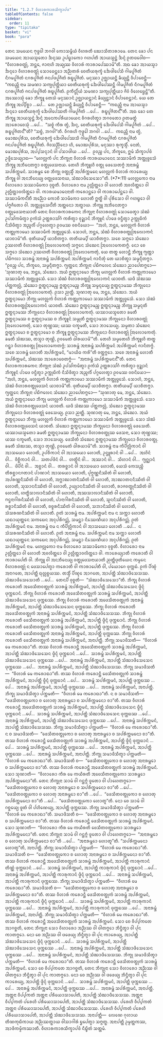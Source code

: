 ```yaml
---
title: "1.2.7 ᩅᩥᩉᩣᩁᨠᩣᩁᩈᩥᨠ᩠ᨡᩣᨸᨴ"
tableOfContents: false
sidebar:
  order: 11
type: "tipitaka"
basket: "vi"
book: "para"
---
```



<DynamicBreadcrumb />

<Division number="365" book="para">

<Paragraph number="1512" book="para">
ᨲᩮᨶ ᩈᨾᨿᩮᨶ ᨻᩩᨴ᩠ᨵᩮᩤ ᨽᨣᩅᩤ ᨠᩮᩣᩈᨾ᩠ᨻᩥᨿᩴ ᩅᩥᩉᩁᨲᩥ ᨥᩮᩣᩈᩥᨲᩣᩁᩣᨾᩮ. ᨲᩮᨶ ᨡᩮᩣ ᨸᨶ ᩈᨾᨿᩮᨶ ᩋᩣᨿᩈ᩠ᨾᨲᩮᩣ ᨨᨶ᩠ᨶᩔ ᩏᨸᨭ᩠ᨮᩣᨠᩮᩣ ᨣᩉᨸᨲᩥ ᩋᩣᨿᩈ᩠ᨾᨶ᩠ᨲᩴ ᨨᨶ᩠ᨶᩴ ᩑᨲᨴᩅᩮᩤᨧ—  “ᩅᩥᩉᩣᩁᩅᨲ᩠ᨳᩩᩴ, ᨽᨶ᩠ᨲᩮ, ᨩᩣᨶᩣᩉᩥ ᩋᨿ᩠ᨿᩔ ᩅᩥᩉᩣᩁᩴ ᨠᩣᩁᩣᨸᩮᩔᩣᨾᩦ”ᨲᩥ. ᩋᨳ ᨡᩮᩣ ᩋᩣᨿᩈ᩠ᨾᩣ ᨨᨶ᩠ᨶᩮᩣ ᩅᩥᩉᩣᩁᩅᨲ᩠ᨳᩩᩴ ᩈᩮᩣᨵᩮᨶ᩠ᨲᩮᩣ ᩋᨬ᩠ᨬᨲᩁᩴ ᨧᩮᨲᩥᨿᩁᩩᨠ᩠ᨡᩴ ᨨᩮᨴᩤᨸᩮᩈᩥ ᨣᩤᨾᨸᩪᨩᩥᨲᩴ ᨶᩥᨣᨾᨸᩪᨩᩥᨲᩴ ᨶᨣᩁᨸᩪᨩᩥᨲᩴ ᨩᨶᨸᨴᨸᩪᨩᩥᨲᩴ ᩁᨭ᩠ᨮᨸᩪᨩᩥᨲᩴ. ᨾᨶᩩᩔᩣ ᩏᨩ᩠ᨫᩣᨿᨶ᩠ᨲᩥ ᨡᩥᨿ᩠ᨿᨶ᩠ᨲᩥ ᩅᩥᨸᩣᨧᩮᨶ᩠ᨲᩥ—  “ᨠᨳᨬ᩠ᩉᩥ ᨶᩣᨾ ᩈᨾᨱᩣ ᩈᨠ᩠ᨿᨸᩩᨲ᩠ᨲᩥᨿᩣ ᨧᩮᨲᩥᨿᩁᩩᨠ᩠ᨡᩴ ᨨᩮᨴᩤᨸᩮᩔᨶ᩠ᨲᩥ ᨣᩤᨾᨸᩪᨩᩥᨲᩴ ᨶᩥᨣᨾᨸᩪᨩᩥᨲᩴ ᨶᨣᩁᨸᩪᨩᩥᨲᩴ ᨩᨶᨸᨴᨸᩪᨩᩥᨲᩴ ᩁᨭ᩠ᨮᨸᩪᨩᩥᨲᩴ. ᩑᨠᩥᨶ᩠ᨴᩕᩥᨿᩴ ᩈᨾᨱᩣ ᩈᨠ᩠ᨿᨸᩩᨲ᩠ᨲᩥᨿᩣ ᨩᩦᩅᩴ ᩅᩥᩉᩮᨮᩮᨶ᩠ᨲᩦ”ᨲᩥ.
</Paragraph>

<Paragraph number="1513" book="para">
ᩋᩔᩮᩣᩈᩩᩴ ᨡᩮᩣ ᨽᩥᨠ᩠ᨡᩪ ᨲᩮᩈᩴ ᨾᨶᩩᩔᩣᨶᩴ ᩏᨩ᩠ᨫᩣᨿᨶ᩠ᨲᩣᨶᩴ ᨡᩥᨿ᩠ᨿᨶ᩠ᨲᩣᨶᩴ ᩅᩥᨸᩣᨧᩮᨶ᩠ᨲᩣᨶᩴ. ᨿᩮ ᨲᩮ ᨽᩥᨠ᩠ᨡᩪ ᩋᨸ᩠ᨸᩥᨧ᩠ᨨᩣ …ᨸᩮ…  ᨲᩮ ᩏᨩ᩠ᨫᩣᨿᨶ᩠ᨲᩥ ᨡᩥᨿ᩠ᨿᨶ᩠ᨲᩥ ᩅᩥᨸᩣᨧᩮᨶ᩠ᨲᩥ—  “ᨠᨳᨬ᩠ᩉᩥ ᨶᩣᨾ ᩋᩣᨿᩈ᩠ᨾᩣ ᨨᨶ᩠ᨶᩮᩣ ᨧᩮᨲᩥᨿᩁᩩᨠ᩠ᨡᩴ ᨨᩮᨴᩤᨸᩮᩔᨲᩥ ᨣᩤᨾᨸᩪᨩᩥᨲᩴ …ᨸᩮ…  ᩁᨭ᩠ᨮᨸᩪᨩᩥᨲᨶ᩺”ᨲᩥ.
</Paragraph>

<Paragraph number="1514" book="para">
ᩋᨳ ᨡᩮᩣ ᨲᩮ ᨽᩥᨠ᩠ᨡᩪ ᩋᩣᨿᩈ᩠ᨾᨶ᩠ᨲᩴ ᨨᨶ᩠ᨶᩴ ᩋᨶᩮᨠᨸᩁᩥᨿᩣᨿᩮᨶ ᩅᩥᨣᩁᩉᩥᨲ᩠ᩅᩣ ᨽᨣᩅᨲᩮᩣ ᩑᨲᨾᨲ᩠ᨳᩴ ᩋᩣᩁᩮᩣᨧᩮᩈᩩᩴ …ᨸᩮ…  “ᩈᨧ᩠ᨧᩴ ᨠᩥᩁ ᨲ᩠ᩅᩴ, ᨨᨶ᩠ᨶ, ᨧᩮᨲᩥᨿᩁᩩᨠ᩠ᨡᩴ ᨨᩮᨴᩤᨸᩮᩈᩥ ᨣᩤᨾᨸᩪᨩᩥᨲᩴ …ᨸᩮ…  ᩁᨭ᩠ᨮᨸᩪᨩᩥᨲᨶ᩺”ᨲᩥ? “ᩈᨧ᩠ᨧᩴ, ᨽᨣᩅᩤ”ᨲᩥ. ᩅᩥᨣᩁᩉᩥ ᨻᩩᨴ᩠ᨵᩮᩤ ᨽᨣᩅᩤ …ᨸᩮ…  ᨠᨳᨬ᩠ᩉᩥ ᨶᩣᨾ ᨲ᩠ᩅᩴ, ᨾᩮᩣᨥᨸᩩᩁᩥᩈ, ᨧᩮᨲᩥᨿᩁᩩᨠ᩠ᨡᩴ ᨨᩮᨴᩤᨸᩮᩔᩈᩥ ᨣᩤᨾᨸᩪᨩᩥᨲᩴ ᨶᩥᨣᨾᨸᩪᨩᩥᨲᩴ ᨶᨣᩁᨸᩪᨩᩥᨲᩴ ᨩᨶᨸᨴᨸᩪᨩᩥᨲᩴ ᩁᨭ᩠ᨮᨸᩪᨩᩥᨲᩴ. ᨩᩦᩅᩈᨬ᩠ᨬᩥᨶᩮᩣ ᩉᩥ, ᨾᩮᩣᨥᨸᩩᩁᩥᩈ, ᨾᨶᩩᩔᩣ ᩁᩩᨠ᩠ᨡᩈ᩠ᨾᩥᩴ. ᨶᩮᨲᩴ, ᨾᩮᩣᨥᨸᩩᩁᩥᩈ, ᩋᨸ᩠ᨸᩈᨶ᩠ᨶᩣᨶᩴ ᩅᩤ ᨸᩈᩣᨴᩤᨿ …ᨸᩮ…  ᩑᩅᨬ᩠ᨧ ᨸᨶ, ᨽᩥᨠ᩠ᨡᩅᩮ, ᩍᨾᩴ ᩈᩥᨠ᩠ᨡᩣᨸᨴᩴ ᩏᨴ᩠ᨴᩥᩈᩮᨿ᩠ᨿᩣᨳ—
</Paragraph>

</Division>
<Division number="366" book="para">

<Paragraph number="1515" book="para">
<Emphasis>“ᨾᩉᩃᩖᨠᩴ ᨸᨶ ᨽᩥᨠ᩠ᨡᩩᨶᩣ ᩅᩥᩉᩣᩁᩴ ᨠᩣᩁᨿᨾᩣᨶᩮᨶ ᩈᩔᩣᨾᩥᨠᩴ ᩋᨲ᩠ᨲᩩᨴ᩠ᨴᩮᩈᩴ ᨽᩥᨠ᩠ᨡᩪ ᩋᨽᩥᨶᩮᨲᨻ᩠ᨻᩣ ᩅᨲ᩠ᨳᩩᨴᩮᩈᨶᩣᨿ. ᨲᩮᩉᩥ ᨽᩥᨠ᩠ᨡᩪᩉᩥ ᩅᨲ᩠ᨳᩩ ᨴᩮᩈᩮᨲᨻ᩠ᨻᩴ ᩋᨶᩣᩁᨾ᩠ᨽᩴ ᩈᨸᩁᩥᨠ᩠ᨠᨾᨶᩴ. ᩈᩣᩁᨾ᩠ᨽᩮ ᨧᩮ ᨽᩥᨠ᩠ᨡᩩ ᩅᨲ᩠ᨳᩩᩈ᩠ᨾᩥᩴ ᩋᨸᩁᩥᨠ᩠ᨠᨾᨶᩮ ᨾᩉᩃᩖᨠᩴ ᩅᩥᩉᩣᩁᩴ ᨠᩣᩁᩮᨿ᩠ᨿ ᨽᩥᨠ᩠ᨡᩪ ᩅᩤ ᩋᨶᨽᩥᨶᩮᨿ᩠ᨿ ᩅᨲ᩠ᨳᩩᨴᩮᩈᨶᩣᨿ, ᩈᩴᨥᩣᨴᩥᩈᩮᩈᩮᩣ”</Emphasis>ᨲᩥ. (*7*:<Emphasis>11</Emphasis>)
</Paragraph>

</Division>
<Division number="367" book="para">

<Paragraph number="1516" book="para">
<Emphasis>ᨾᩉᩃᩖᨠᩮᩣ</Emphasis> ᨶᩣᨾ ᩅᩥᩉᩣᩁᩮᩣ ᩈᩔᩣᨾᩥᨠᩮᩣ ᩅᩩᨧ᩠ᨧᨲᩥ.
</Paragraph>

<Paragraph number="1517" book="para">
<Emphasis>ᩅᩥᩉᩣᩁᩮᩣ</Emphasis> ᨶᩣᨾ ᩏᩃᩖᩥᨲ᩠ᨲᩮᩣ ᩅᩤ ᩉᩮᩣᨲᩥ ᩋᩅᩃᩥᨲ᩠ᨲᩮᩣ ᩅᩤ ᩏᩃᩖᩥᨲ᩠ᨲᩣᩅᩃᩥᨲ᩠ᨲᩮᩣ ᩅᩤ.
</Paragraph>

<Paragraph number="1518" book="para">
<Emphasis>ᨠᩣᩁᨿᨾᩣᨶᩮᨶᩣ</Emphasis>ᨲᩥ ᨠᩁᩮᩣᨶ᩠ᨲᩮᩣ ᩅᩤ ᨠᩣᩁᩣᨸᩮᨶ᩠ᨲᩮᩣ ᩅᩤ.
</Paragraph>

<Paragraph number="1519" book="para">
<Emphasis>ᩈᩔᩣᨾᩥᨠᨶ᩺</Emphasis>ᨲᩥ ᩋᨬ᩠ᨬᩮᩣ ᨠᩮᩣᨧᩥ ᩈᩣᨾᩥᨠᩮᩣ ᩉᩮᩣᨲᩥ ᩍᨲ᩠ᨳᩦ ᩅᩤ ᨸᩩᩁᩥᩈᩮᩣ ᩅᩤ ᨣᩉᨭ᩠ᨮᩮᩣ ᩅᩤ ᨸᨻ᩠ᨻᨩᩥᨲᩮᩣ ᩅᩤ.
</Paragraph>

<Paragraph number="1520" book="para">
<Emphasis>ᩋᨲ᩠ᨲᩩᨴ᩠ᨴᩮᩈᨶ᩺</Emphasis>ᨲᩥ ᩋᨲ᩠ᨲᨶᩮᩣ ᩋᨲ᩠ᨳᩣᨿ.
</Paragraph>

<Paragraph number="1521" book="para">
<Emphasis>ᨽᩥᨠ᩠ᨡᩪ ᩋᨽᩥᨶᩮᨲᨻ᩠ᨻᩣ ᩅᨲ᩠ᨳᩩᨴᩮᩈᨶᩣᨿᩣ</Emphasis>ᨲᩥ ᨲᩮᨶ ᩅᩥᩉᩣᩁᨠᩣᩁᨠᩮᨶ ᨽᩥᨠ᩠ᨡᩩᨶᩣ ᩅᩥᩉᩣᩁᩅᨲ᩠ᨳᩩᩴ ᩈᩮᩣᨵᩮᨲ᩠ᩅᩣ ᩈᩴᨥᩴ ᩏᨸᩈᩘᨠᨾᩥᨲ᩠ᩅᩣ ᩑᨠᩴᩈᩴ ᩏᨲ᩠ᨲᩁᩣᩈᩘᨣᩴ ᨠᩁᩥᨲ᩠ᩅᩣ ᩅᩩᨯ᩠ᨰᩣᨶᩴ ᨽᩥᨠ᩠ᨡᩪᨶᩴ ᨸᩣᨴᩮ ᩅᨶ᩠ᨴᩥᨲ᩠ᩅᩣ ᩏᨠ᩠ᨠᩩᨭᩥᨠᩴ ᨶᩥᩈᩦᨴᩥᨲ᩠ᩅᩣ ᩋᨬ᩠ᨩᩃᩥᩴ ᨸᨣ᩠ᨣᩉᩮᨲ᩠ᩅᩣ ᩑᩅᨾᩔ ᩅᨧᨶᩦᨿᩮᩣ—  “ᩋᩉᩴ, ᨽᨶ᩠ᨲᩮ, ᨾᩉᩃᩖᨠᩴ ᩅᩥᩉᩣᩁᩴ ᨠᨲ᩠ᨲᩩᨠᩣᨾᩮᩣ ᩈᩔᩣᨾᩥᨠᩴ ᩋᨲ᩠ᨲᩩᨴ᩠ᨴᩮᩈᩴ. ᩈᩮᩣᩉᩴ, ᨽᨶ᩠ᨲᩮ, ᩈᩴᨥᩴ ᩅᩥᩉᩣᩁᩅᨲ᩠ᨳᩩᩒᩃᩮᩣᨠᨶᩴ ᨿᩣᨧᩣᨾᩦ”ᨲᩥ. ᨴᩩᨲᩥᨿᨾ᩠ᨸᩥ ᨿᩣᨧᩥᨲᨻ᩠ᨻᩣ. ᨲᨲᩥᨿᨾ᩠ᨸᩥ ᨿᩣᨧᩥᨲᨻ᩠ᨻᩣ. ᩈᨧᩮ ᩈᨻ᩠ᨻᩮᩣ ᩈᩴᨥᩮᩣ ᩏᩔᩉᨲᩥ ᩅᩥᩉᩣᩁᩅᨲ᩠ᨳᩩᩴ ᩒᩃᩮᩣᨠᩮᨲᩩᩴ ᩈᨻ᩠ᨻᩮᨶ ᩈᩴᨥᩮᨶ ᩒᩃᩮᩣᨠᩮᨲᨻ᩠ᨻᩴ. ᨶᩮᩣ ᨧᩮ ᩈᨻ᩠ᨻᩮᩣ ᩈᩴᨥᩮᩣ ᩏᩔᩉᨲᩥ ᩅᩥᩉᩣᩁᩅᨲ᩠ᨳᩩᩴ ᩒᩃᩮᩣᨠᩮᨲᩩᩴ, ᨿᩮ ᨲᨲ᩠ᨳ ᩉᩮᩣᨶ᩠ᨲᩥ ᨽᩥᨠ᩠ᨡᩪ ᨻ᩠ᨿᨲ᩠ᨲᩣ ᨸᨭᩥᨻᩃᩣ ᩈᩣᩁᨾ᩠ᨽᩴ ᩋᨶᩣᩁᨾ᩠ᨽᩴ ᩈᨸᩁᩥᨠ᩠ᨠᨾᨶᩴ ᩋᨸᩁᩥᨠ᩠ᨠᨾᨶᩴ ᨩᩣᨶᩥᨲᩩᩴ ᨲᩮ ᨿᩣᨧᩥᨲ᩠ᩅᩣ ᩈᨾ᩠ᨾᨶ᩠ᨶᩥᨲᨻ᩠ᨻᩣ. “ᩑᩅᨬ᩠ᨧ ᨸᨶ, ᨽᩥᨠ᩠ᨡᩅᩮ, ᩈᨾ᩠ᨾᨶ᩠ᨶᩥᨲᨻ᩠ᨻᩣ. ᨻ᩠ᨿᨲ᩠ᨲᩮᨶ ᨽᩥᨠ᩠ᨡᩩᨶᩣ ᨸᨭᩥᨻᩃᩮᨶ ᩈᩴᨥᩮᩣ ᨬᩣᨸᩮᨲᨻ᩠ᨻᩮᩣ—
</Paragraph>

</Division>
<Division number="368" book="para">

<Paragraph number="1522" book="para">
‘ᩈᩩᨱᩣᨲᩩ ᨾᩮ, ᨽᨶ᩠ᨲᩮ, ᩈᩴᨥᩮᩣ. ᩋᨿᩴ ᩍᨲ᩠ᨳᨶ᩠ᨶᩣᨾᩮᩣ ᨽᩥᨠ᩠ᨡᩩ ᨾᩉᩃᩖᨠᩴ ᩅᩥᩉᩣᩁᩴ ᨠᨲ᩠ᨲᩩᨠᩣᨾᩮᩣ ᩈᩔᩣᨾᩥᨠᩴ ᩋᨲ᩠ᨲᩩᨴ᩠ᨴᩮᩈᩴ. ᩈᩮᩣ ᩈᩴᨥᩴ ᩅᩥᩉᩣᩁᩅᨲ᩠ᨳᩩᩒᩃᩮᩣᨠᨶᩴ ᨿᩣᨧᨲᩥ. ᨿᨴᩥ ᩈᩴᨥᩔ ᨸᨲ᩠ᨲᨠᩃᩖᩴ, ᩈᩴᨥᩮᩣ ᩍᨲ᩠ᨳᨶ᩠ᨶᩣᨾᨬ᩠ᨧ ᩍᨲ᩠ᨳᨶ᩠ᨶᩣᨾᨬ᩠ᨧ ᨽᩥᨠ᩠ᨡᩪ ᩈᨾ᩠ᨾᨶ᩠ᨶᩮᨿ᩠ᨿ ᩍᨲ᩠ᨳᨶ᩠ᨶᩣᨾᩔ ᨽᩥᨠ᩠ᨡᩩᨶᩮᩣ ᩅᩥᩉᩣᩁᩅᨲ᩠ᨳᩩᩴ ᩒᩃᩮᩣᨠᩮᨲᩩᩴ. ᩑᩈᩣ ᨬᨲ᩠ᨲᩥ.
</Paragraph>

<Paragraph number="1523" book="para">
ᩈᩩᨱᩣᨲᩩ ᨾᩮ, ᨽᨶ᩠ᨲᩮ, ᩈᩴᨥᩮᩣ. ᩋᨿᩴ ᩍᨲ᩠ᨳᨶ᩠ᨶᩣᨾᩮᩣ ᨽᩥᨠ᩠ᨡᩩ ᨾᩉᩃᩖᨠᩴ ᩅᩥᩉᩣᩁᩴ ᨠᨲ᩠ᨲᩩᨠᩣᨾᩮᩣ ᩈᩔᩣᨾᩥᨠᩴ ᩋᨲ᩠ᨲᩩᨴ᩠ᨴᩮᩈᩴ. ᩈᩮᩣ ᩈᩴᨥᩴ ᩅᩥᩉᩣᩁᩅᨲ᩠ᨳᩩᩒᩃᩮᩣᨠᨶᩴ ᨿᩣᨧᨲᩥ. ᩈᩴᨥᩮᩣ ᩍᨲ᩠ᨳᨶ᩠ᨶᩣᨾᨬ᩠ᨧ ᩍᨲ᩠ᨳᨶ᩠ᨶᩣᨾᨬ᩠ᨧ ᨽᩥᨠ᩠ᨡᩪ ᩈᨾ᩠ᨾᨶ᩠ᨶᨲᩥ ᩍᨲ᩠ᨳᨶ᩠ᨶᩣᨾᩔ ᨽᩥᨠ᩠ᨡᩩᨶᩮᩣ ᩅᩥᩉᩣᩁᩅᨲ᩠ᨳᩩᩴ ᩒᩃᩮᩣᨠᩮᨲᩩᩴ. ᨿᩔᩣᨿᩈ᩠ᨾᨲᩮᩣ ᨡᨾᨲᩥ ᩍᨲ᩠ᨳᨶ᩠ᨶᩣᨾᩔ ᨧ ᩍᨲ᩠ᨳᨶ᩠ᨶᩣᨾᩔ ᨧ ᨽᩥᨠ᩠ᨡᩪᨶᩴ ᩈᨾ᩠ᨾᩩᨲᩥ ᩍᨲ᩠ᨳᨶ᩠ᨶᩣᨾᩔ ᨽᩥᨠ᩠ᨡᩩᨶᩮᩣ ᩅᩥᩉᩣᩁᩅᨲ᩠ᨳᩩᩴ ᩒᩃᩮᩣᨠᩮᨲᩩᩴ, ᩈᩮᩣ ᨲᩩᨱ᩠ᩉᩔ; ᨿᩔ ᨶᨠ᩠ᨡᨾᨲᩥ, ᩈᩮᩣ ᨽᩣᩈᩮᨿ᩠ᨿ.
</Paragraph>

<Paragraph number="1524" book="para">
ᩈᨾ᩠ᨾᨲᩣ ᩈᩴᨥᩮᨶ ᩍᨲ᩠ᨳᨶ᩠ᨶᩣᨾᩮᩣ ᨧ ᩍᨲ᩠ᨳᨶ᩠ᨶᩣᨾᩮᩣ ᨧ ᨽᩥᨠ᩠ᨡᩪ ᩍᨲ᩠ᨳᨶ᩠ᨶᩣᨾᩔ ᨽᩥᨠ᩠ᨡᩩᨶᩮᩣ ᩅᩥᩉᩣᩁᩅᨲ᩠ᨳᩩᩴ ᩒᩃᩮᩣᨠᩮᨲᩩᩴ. ᨡᨾᨲᩥ ᩈᩴᨥᩔ, ᨲᩈ᩠ᨾᩣ ᨲᩩᨱ᩠ᩉᩦ, ᩑᩅᨾᩮᨲᩴ ᨵᩤᩁᨿᩣᨾᩦ’”ᨲᩥ.
</Paragraph>

</Division>
<Division number="369" book="para">

<Paragraph number="1525" book="para">
ᨲᩮᩉᩥ ᩈᨾ᩠ᨾᨲᩮᩉᩥ ᨽᩥᨠ᩠ᨡᩪᩉᩥ ᨲᨲ᩠ᨳ ᨣᨶ᩠ᨲ᩠ᩅᩣ ᩅᩥᩉᩣᩁᩅᨲ᩠ᨳᩩ ᩒᩃᩮᩣᨠᩮᨲᨻ᩠ᨻᩴ; ᩈᩣᩁᨾ᩠ᨽᩴ ᩋᨶᩣᩁᨾ᩠ᨽᩴ ᩈᨸᩁᩥᨠ᩠ᨠᨾᨶᩴ ᩋᨸᩁᩥᨠ᩠ᨠᨾᨶᩴ ᨩᩣᨶᩥᨲᨻ᩠ᨻᩴ. ᩈᨧᩮ ᩈᩣᩁᨾ᩠ᨽᩴ ᩉᩮᩣᨲᩥ ᩋᨸᩁᩥᨠ᩠ᨠᨾᨶᩴ, “ᨾᩣᨿᩥᨵ ᨠᩁᩦ”ᨲᩥ ᩅᨲ᩠ᨲᨻ᩠ᨻᩮᩣ. ᩈᨧᩮ ᩋᨶᩣᩁᨾ᩠ᨽᩴ ᩉᩮᩣᨲᩥ ᩈᨸᩁᩥᨠ᩠ᨠᨾᨶᩴ, ᩈᩴᨥᩔ ᩋᩣᩁᩮᩣᨧᩮᨲᨻ᩠ᨻᩴ—  “ᩋᨶᩣᩁᨾ᩠ᨽᩴ ᩈᨸᩁᩥᨠ᩠ᨠᨾᨶᨶ᩺”ᨲᩥ. ᨲᩮᨶ ᩅᩥᩉᩣᩁᨠᩣᩁᨠᩮᨶ ᨽᩥᨠ᩠ᨡᩩᨶᩣ ᩈᩴᨥᩴ ᩏᨸᩈᩘᨠᨾᩥᨲ᩠ᩅᩣ ᩑᨠᩴᩈᩴ ᩏᨲ᩠ᨲᩁᩣᩈᩘᨣᩴ ᨠᩁᩥᨲ᩠ᩅᩣ ᩅᩩᨯ᩠ᨰᩣᨶᩴ ᨽᩥᨠ᩠ᨡᩪᨶᩴ ᨸᩣᨴᩮ ᩅᨶ᩠ᨴᩥᨲ᩠ᩅᩣ ᩏᨠ᩠ᨠᩩᨭᩥᨠᩴ ᨶᩥᩈᩦᨴᩥᨲ᩠ᩅᩣ ᩋᨬ᩠ᨩᩃᩥᩴ ᨸᨣ᩠ᨣᩉᩮᨲ᩠ᩅᩣ ᩑᩅᨾᩔ ᩅᨧᨶᩦᨿᩮᩣ—  “ᩋᩉᩴ, ᨽᨶ᩠ᨲᩮ, ᨾᩉᩃᩖᨠᩴ ᩅᩥᩉᩣᩁᩴ ᨠᨲ᩠ᨲᩩᨠᩣᨾᩮᩣ ᩈᩔᩣᨾᩥᨠᩴ ᩋᨲ᩠ᨲᩩᨴ᩠ᨴᩮᩈᩴ. ᩈᩮᩣᩉᩴ, ᨽᨶ᩠ᨲᩮ, ᩈᩴᨥᩴ ᩅᩥᩉᩣᩁᩅᨲ᩠ᨳᩩᨴᩮᩈᨶᩴ ᨿᩣᨧᩣᨾᩦ”ᨲᩥ. ᨴᩩᨲᩥᨿᨾ᩠ᨸᩥ ᨿᩣᨧᩥᨲᨻ᩠ᨻᩣ. ᨲᨲᩥᨿᨾ᩠ᨸᩥ ᨿᩣᨧᩥᨲᨻ᩠ᨻᩣ. ᨻ᩠ᨿᨲ᩠ᨲᩮᨶ ᨽᩥᨠ᩠ᨡᩩᨶᩣ ᨸᨭᩥᨻᩃᩮᨶ ᩈᩴᨥᩮᩣ ᨬᩣᨸᩮᨲᨻ᩠ᨻᩮᩣ—
</Paragraph>

</Division>
<Division number="370" book="para">

<Paragraph number="1526" book="para">
“ᩈᩩᨱᩣᨲᩩ ᨾᩮ, ᨽᨶ᩠ᨲᩮ, ᩈᩴᨥᩮᩣ. ᩋᨿᩴ ᩍᨲ᩠ᨳᨶ᩠ᨶᩣᨾᩮᩣ ᨽᩥᨠ᩠ᨡᩩ ᨾᩉᩃᩖᨠᩴ ᩅᩥᩉᩣᩁᩴ ᨠᨲ᩠ᨲᩩᨠᩣᨾᩮᩣ ᩈᩔᩣᨾᩥᨠᩴ ᩋᨲ᩠ᨲᩩᨴ᩠ᨴᩮᩈᩴ. ᩈᩮᩣ ᩈᩴᨥᩴ ᩅᩥᩉᩣᩁᩅᨲ᩠ᨳᩩᨴᩮᩈᨶᩴ ᨿᩣᨧᨲᩥ. ᨿᨴᩥ ᩈᩴᨥᩔ ᨸᨲ᩠ᨲᨠᩃᩖᩴ, ᩈᩴᨥᩮᩣ ᩍᨲ᩠ᨳᨶ᩠ᨶᩣᨾᩔ ᨽᩥᨠ᩠ᨡᩩᨶᩮᩣ ᩅᩥᩉᩣᩁᩅᨲ᩠ᨳᩩᩴ ᨴᩮᩈᩮᨿ᩠ᨿ. ᩑᩈᩣ ᨬᨲ᩠ᨲᩥ.
</Paragraph>

<Paragraph number="1527" book="para">
ᩈᩩᨱᩣᨲᩩ ᨾᩮ, ᨽᨶ᩠ᨲᩮ, ᩈᩴᨥᩮᩣ. ᩋᨿᩴ ᩍᨲ᩠ᨳᨶ᩠ᨶᩣᨾᩮᩣ ᨽᩥᨠ᩠ᨡᩩ ᨾᩉᩃᩖᨠᩴ ᩅᩥᩉᩣᩁᩴ ᨠᨲ᩠ᨲᩩᨠᩣᨾᩮᩣ ᩈᩔᩣᨾᩥᨠᩴ ᩋᨲ᩠ᨲᩩᨴ᩠ᨴᩮᩈᩴ. ᩈᩮᩣ ᩈᩴᨥᩴ ᩅᩥᩉᩣᩁᩅᨲ᩠ᨳᩩᨴᩮᩈᨶᩴ ᨿᩣᨧᨲᩥ. ᩈᩴᨥᩮᩣ ᩍᨲ᩠ᨳᨶ᩠ᨶᩣᨾᩔ ᨽᩥᨠ᩠ᨡᩩᨶᩮᩣ ᩅᩥᩉᩣᩁᩅᨲ᩠ᨳᩩᩴ ᨴᩮᩈᩮᨲᩥ. ᨿᩔᩣᨿᩈ᩠ᨾᨲᩮᩣ ᨡᨾᨲᩥ ᩍᨲ᩠ᨳᨶ᩠ᨶᩣᨾᩔ ᨽᩥᨠ᩠ᨡᩩᨶᩮᩣ ᩅᩥᩉᩣᩁᩅᨲ᩠ᨳᩩᩔ ᨴᩮᩈᨶᩣ, ᩈᩮᩣ ᨲᩩᨱ᩠ᩉᩔ; ᨿᩔ ᨶᨠ᩠ᨡᨾᨲᩥ, ᩈᩮᩣ ᨽᩣᩈᩮᨿ᩠ᨿ.
</Paragraph>

<Paragraph number="1528" book="para">
ᨴᩮᩈᩥᨲᩴ ᩈᩴᨥᩮᨶ ᩍᨲ᩠ᨳᨶ᩠ᨶᩣᨾᩔ ᨽᩥᨠ᩠ᨡᩩᨶᩮᩣ ᩅᩥᩉᩣᩁᩅᨲ᩠ᨳᩩ. ᨡᨾᨲᩥ ᩈᩴᨥᩔ, ᨲᩈ᩠ᨾᩣ ᨲᩩᨱ᩠ᩉᩦ, ᩑᩅᨾᩮᨲᩴ ᨵᩤᩁᨿᩣᨾᩦ”ᨲᩥ.
</Paragraph>

</Division>
<Division number="371" book="para">

<Paragraph number="1529" book="para">
<Emphasis>ᩈᩣᩁᨾ᩠ᨽᩴ</Emphasis> ᨶᩣᨾ ᨠᩥᨸᩥᩃᩖᩥᨠᩣᨶᩴ ᩅᩤ ᩋᩣᩈᨿᩮᩣ ᩉᩮᩣᨲᩥ, ᩏᨸᨧᩥᨠᩣᨶᩴ ᩅᩤ ᩋᩣᩈᨿᩮᩣ ᩉᩮᩣᨲᩥ, ᩏᨶ᩠ᨴᩪᩁᩣᨶᩴ ᩅᩤ …ᨸᩮ…  ᩋᩉᩦᨶᩴ ᩅᩤ…  ᩅᩥᨧ᩠ᨨᩥᨠᩣᨶᩴ ᩅᩤ…  ᩈᨲᨸᨴᩦᨶᩴ ᩅᩤ…  ᩉᨲ᩠ᨳᩦᨶᩴ ᩅᩤ…  ᩋᩔᩣᨶᩴ ᩅᩤ…  ᩈᩦᩉᩣᨶᩴ ᩅᩤ…  ᨻ᩠ᨿᨣ᩠ᨥᩣᨶᩴ ᩅᩤ…  ᨴᩦᨸᩦᨶᩴ ᩅᩤ…  ᩋᨧ᩠ᨨᩣᨶᩴ ᩅᩤ…  ᨲᩁᨧ᩠ᨨᩣᨶᩴ ᩅᩤ ᩋᩣᩈᨿᩮᩣ ᩉᩮᩣᨲᩥ, ᨿᩮᩈᩴ ᨠᩮᩈᨬ᩠ᨧᩥ ᨲᩥᩁᨧ᩠ᨨᩣᨶᨣᨲᩣᨶᩴ ᨸᩣᨱᩣᨶᩴ ᩋᩣᩈᨿᩮᩣ ᩉᩮᩣᨲᩥ, ᨸᩩᨻ᩠ᨻᨱ᩠ᨱᨶᩥᩔᩥᨲᩴ ᩅᩤ ᩉᩮᩣᨲᩥ, ᩋᨸᩁᨱ᩠ᨱᨶᩥᩔᩥᨲᩴ ᩅᩤ ᩉᩮᩣᨲᩥ, ᩋᨻ᩠ᨽᩣᨥᩣᨲᨶᩥᩔᩥᨲᩴ ᩅᩤ ᩉᩮᩣᨲᩥ, ᩋᩣᨥᩣᨲᨶᨶᩥᩔᩥᨲᩴ ᩅᩤ ᩉᩮᩣᨲᩥ, ᩈᩩᩈᩣᨶᨶᩥᩔᩥᨲᩴ ᩅᩤ ᩉᩮᩣᨲᩥ, ᩏᨿ᩠ᨿᩣᨶᨶᩥᩔᩥᨲᩴ ᩅᩤ ᩉᩮᩣᨲᩥ, ᩁᩣᨩᩅᨲ᩠ᨳᩩᨶᩥᩔᩥᨲᩴ ᩅᩤ ᩉᩮᩣᨲᩥ, ᩉᨲ᩠ᨳᩥᩈᩣᩃᩣᨶᩥᩔᩥᨲᩴ ᩅᩤ ᩉᩮᩣᨲᩥ, ᩋᩔᩈᩣᩃᩣᨶᩥᩔᩥᨲᩴ ᩅᩤ ᩉᩮᩣᨲᩥ, ᨻᨶ᩠ᨵᨶᩣᨣᩤᩁᨶᩥᩔᩥᨲᩴ ᩅᩤ ᩉᩮᩣᨲᩥ, ᨸᩣᨶᩣᨣᩤᩁᨶᩥᩔᩥᨲᩴ ᩅᩤ ᩉᩮᩣᨲᩥ, ᩈᩪᨶᨶᩥᩔᩥᨲᩴ ᩅᩤ ᩉᩮᩣᨲᩥ, ᩁᨧ᩠ᨨᩣᨶᩥᩔᩥᨲᩴ ᩅᩤ ᩉᩮᩣᨲᩥ, ᨧᨧ᩠ᨧᩁᨶᩥᩔᩥᨲᩴ ᩅᩤ ᩉᩮᩣᨲᩥ, ᩈᨽᩣᨶᩥᩔᩥᨲᩴ ᩅᩤ ᩉᩮᩣᨲᩥ, ᩈᩴᩈᩁᨱᨶᩥᩔᩥᨲᩴ ᩅᩤ ᩉᩮᩣᨲᩥ. ᩑᨲᩴ ᩈᩣᩁᨾ᩠ᨽᩴ ᨶᩣᨾ.
</Paragraph>

<Paragraph number="1530" book="para">
<Emphasis>ᩋᨸᩁᩥᨠ᩠ᨠᨾᨶᩴ</Emphasis> ᨶᩣᨾ ᨶ ᩈᨠ᩠ᨠᩣ ᩉᩮᩣᨲᩥ ᨿᨳᩣᨿᩩᨲ᩠ᨲᩮᨶ ᩈᨠᨭᩮᨶ ᩋᨶᩩᨸᩁᩥᨣᨶ᩠ᨲᩩᩴ, ᩈᨾᨶ᩠ᨲᩣ ᨶᩥᩔᩮᨱᩥᨿᩣ ᩋᨶᩩᨸᩁᩥᨣᨶ᩠ᨲᩩᩴ. ᩑᨲᩴ ᩋᨸᩁᩥᨠ᩠ᨠᨾᨶᩴ ᨶᩣᨾ.
</Paragraph>

<Paragraph number="1531" book="para">
<Emphasis>ᩋᨶᩣᩁᨾ᩠ᨽᩴ</Emphasis> ᨶᩣᨾ ᨶ ᨠᩥᨸᩥᩃᩖᩥᨠᩣᨶᩴ ᩅᩤ ᩋᩣᩈᨿᩮᩣ ᩉᩮᩣᨲᩥ …ᨸᩮ…  ᨶ ᩈᩴᩈᩁᨱᨶᩥᩔᩥᨲᩴ ᩅᩤ ᩉᩮᩣᨲᩥ. ᩑᨲᩴ ᩋᨶᩣᩁᨾ᩠ᨽᩴ ᨶᩣᨾ.
</Paragraph>

<Paragraph number="1532" book="para">
<Emphasis>ᩈᨸᩁᩥᨠ᩠ᨠᨾᨶᩴ</Emphasis> ᨶᩣᨾ ᩈᨠ᩠ᨠᩣ ᩉᩮᩣᨲᩥ ᨿᨳᩣᨿᩩᨲ᩠ᨲᩮᨶ ᩈᨠᨭᩮᨶ ᩋᨶᩩᨸᩁᩥᨣᨶ᩠ᨲᩩᩴ, ᩈᨾᨶ᩠ᨲᩣ ᨶᩥᩔᩮᨱᩥᨿᩣ ᩋᨶᩩᨸᩁᩥᨣᨶ᩠ᨲᩩᩴ. ᩑᨲᩴ ᩈᨸᩁᩥᨠ᩠ᨠᨾᨶᩴ ᨶᩣᨾ.
</Paragraph>

<Paragraph number="1533" book="para">
<Emphasis>ᨾᩉᩃᩖᨠᩮᩣ</Emphasis> ᨶᩣᨾ ᩅᩥᩉᩣᩁᩮᩣ ᩈᩔᩣᨾᩥᨠᩮᩣ ᩅᩩᨧ᩠ᨧᨲᩥ.
</Paragraph>

<Paragraph number="1534" book="para">
<Emphasis>ᩅᩥᩉᩣᩁᩮᩣ</Emphasis> ᨶᩣᨾ ᩏᩃᩖᩥᨲ᩠ᨲᩮᩣ ᩅᩤ ᩉᩮᩣᨲᩥ ᩋᩅᩃᩥᨲ᩠ᨲᩮᩣ ᩅᩤ ᩏᩃᩖᩥᨲ᩠ᨲᩣᩅᩃᩥᨲ᩠ᨲᩮᩣ ᩅᩤ.
</Paragraph>

<Paragraph number="1535" book="para">
<Emphasis>ᨠᩣᩁᩮᨿ᩠ᨿᩣ</Emphasis>ᨲᩥ ᨠᩁᩮᩣᨲᩥ ᩅᩤ ᨠᩣᩁᩣᨸᩮᨲᩥ ᩅᩤ.
</Paragraph>

<Paragraph number="1536" book="para">
<Emphasis>ᨽᩥᨠ᩠ᨡᩪ ᩅᩤ ᩋᨶᨽᩥᨶᩮᨿ᩠ᨿ ᩅᨲ᩠ᨳᩩᨴᩮᩈᨶᩣᨿᩣ</Emphasis>ᨲᩥ ᨬᨲ᩠ᨲᩥᨴᩩᨲᩥᨿᩮᨶ ᨠᨾ᩠ᨾᩮᨶ ᩅᩥᩉᩣᩁᩅᨲ᩠ᨳᩩᩴ ᨶ ᨴᩮᩈᩣᨸᩮᨲ᩠ᩅᩣ ᨠᩁᩮᩣᨲᩥ ᩅᩤ ᨠᩣᩁᩣᨸᩮᨲᩥ ᩅᩤ, ᨸᨿᩮᩣᨣᩮ ᨴᩩᨠ᩠ᨠᨭᩴ. ᩑᨠᩴ ᨸᩥᨱ᩠ᨯᩴ ᩋᨶᩣᨣᨲᩮ, ᩋᩣᨸᨲ᩠ᨲᩥ ᨳᩩᩃᩖᨧ᩠ᨧᨿᩔ. ᨲᩈ᩠ᨾᩥᩴ ᨸᩥᨱ᩠ᨯᩮ ᩋᩣᨣᨲᩮ, ᩋᩣᨸᨲ᩠ᨲᩥ ᩈᩴᨥᩣᨴᩥᩈᩮᩈᩔ.
</Paragraph>

<Paragraph number="1537" book="para">
<Emphasis>ᩈᩴᨥᩣᨴᩥᩈᩮᩈᩮᩣ</Emphasis>ᨲᩥ …ᨸᩮ…  ᨲᩮᨶᨸᩥ ᩅᩩᨧ᩠ᨧᨲᩥ—  “ᩈᩴᨥᩣᨴᩥᩈᩮᩈᩮᩣ”ᨲᩥ.
</Paragraph>

</Division>
<Division number="372" book="para">

<Paragraph number="1538" book="para">
ᨽᩥᨠ᩠ᨡᩩ ᩅᩥᩉᩣᩁᩴ ᨠᩁᩮᩣᨲᩥ ᩋᨴᩮᩈᩥᨲᩅᨲ᩠ᨳᩩᨠᩴ ᩈᩣᩁᨾ᩠ᨽᩴ ᩋᨸᩁᩥᨠ᩠ᨠᨾᨶᩴ, ᩋᩣᨸᨲ᩠ᨲᩥ ᩈᩴᨥᩣᨴᩥᩈᩮᩈᩮᨶ ᨴ᩠ᩅᩥᨶ᩠ᨶᩴ ᨴᩩᨠ᩠ᨠᨭᩣᨶᩴ. ᨽᩥᨠ᩠ᨡᩩ ᩅᩥᩉᩣᩁᩴ ᨠᩁᩮᩣᨲᩥ ᩋᨴᩮᩈᩥᨲᩅᨲ᩠ᨳᩩᨠᩴ ᩈᩣᩁᨾ᩠ᨽᩴ ᩈᨸᩁᩥᨠ᩠ᨠᨾᨶᩴ, ᩋᩣᨸᨲ᩠ᨲᩥ ᩈᩴᨥᩣᨴᩥᩈᩮᩈᩮᨶ ᨴᩩᨠ᩠ᨠᨭᩔ. ᨽᩥᨠ᩠ᨡᩩ ᩅᩥᩉᩣᩁᩴ ᨠᩁᩮᩣᨲᩥ ᩋᨴᩮᩈᩥᨲᩅᨲ᩠ᨳᩩᨠᩴ ᩋᨶᩣᩁᨾ᩠ᨽᩴ ᩋᨸᩁᩥᨠ᩠ᨠᨾᨶᩴ, ᩋᩣᨸᨲ᩠ᨲᩥ ᩈᩴᨥᩣᨴᩥᩈᩮᩈᩮᨶ ᨴᩩᨠ᩠ᨠᨭᩔ. ᨽᩥᨠ᩠ᨡᩩ ᩅᩥᩉᩣᩁᩴ ᨠᩁᩮᩣᨲᩥ ᩋᨴᩮᩈᩥᨲᩅᨲ᩠ᨳᩩᨠᩴ ᩋᨶᩣᩁᨾ᩠ᨽᩴ ᩈᨸᩁᩥᨠ᩠ᨠᨾᨶᩴ, ᩋᩣᨸᨲ᩠ᨲᩥ ᩈᩴᨥᩣᨴᩥᩈᩮᩈᩔ.
</Paragraph>

<Paragraph number="1539" book="para">
ᨽᩥᨠ᩠ᨡᩩ ᩅᩥᩉᩣᩁᩴ ᨠᩁᩮᩣᨲᩥ ᨴᩮᩈᩥᨲᩅᨲ᩠ᨳᩩᨠᩴ ᩈᩣᩁᨾ᩠ᨽᩴ ᩋᨸᩁᩥᨠ᩠ᨠᨾᨶᩴ, ᩋᩣᨸᨲ᩠ᨲᩥ ᨴ᩠ᩅᩥᨶ᩠ᨶᩴ ᨴᩩᨠ᩠ᨠᨭᩣᨶᩴ. ᨽᩥᨠ᩠ᨡᩩ ᩅᩥᩉᩣᩁᩴ ᨠᩁᩮᩣᨲᩥ ᨴᩮᩈᩥᨲᩅᨲ᩠ᨳᩩᨠᩴ ᩈᩣᩁᨾ᩠ᨽᩴ ᩈᨸᩁᩥᨠ᩠ᨠᨾᨶᩴ, ᩋᩣᨸᨲ᩠ᨲᩥ ᨴᩩᨠ᩠ᨠᨭᩔ. ᨽᩥᨠ᩠ᨡᩩ ᩅᩥᩉᩣᩁᩴ ᨠᩁᩮᩣᨲᩥ ᨴᩮᩈᩥᨲᩅᨲ᩠ᨳᩩᨠᩴ ᩋᨶᩣᩁᨾ᩠ᨽᩴ ᩋᨸᩁᩥᨠ᩠ᨠᨾᨶᩴ, ᩋᩣᨸᨲ᩠ᨲᩥ ᨴᩩᨠ᩠ᨠᨭᩔ. ᨽᩥᨠ᩠ᨡᩩ ᩅᩥᩉᩣᩁᩴ ᨠᩁᩮᩣᨲᩥ ᨴᩮᩈᩥᨲᩅᨲ᩠ᨳᩩᨠᩴ ᩋᨶᩣᩁᨾ᩠ᨽᩴ ᩈᨸᩁᩥᨠ᩠ᨠᨾᨶᩴ, ᩋᨶᩣᨸᨲ᩠ᨲᩥ.
</Paragraph>

</Division>
<Division number="373" book="para">

<Paragraph number="1540" book="para">
ᨽᩥᨠ᩠ᨡᩩ ᩈᨾᩣᨴᩥᩈᨲᩥ—  “ᩅᩥᩉᩣᩁᩴ ᨾᩮ ᨠᩁᩮᩣᨳᩣ”ᨲᩥ. ᨲᩔ ᩅᩥᩉᩣᩁᩴ ᨠᩁᩮᩣᨶ᩠ᨲᩥ ᩋᨴᩮᩈᩥᨲᩅᨲ᩠ᨳᩩᨠᩴ ᩈᩣᩁᨾ᩠ᨽᩴ ᩋᨸᩁᩥᨠ᩠ᨠᨾᨶᩴ, ᩋᩣᨸᨲ᩠ᨲᩥ ᩈᩴᨥᩣᨴᩥᩈᩮᩈᩮᨶ ᨴ᩠ᩅᩥᨶ᩠ᨶᩴ ᨴᩩᨠ᩠ᨠᨭᩣᨶᩴ …ᨸᩮ…  ᩈᩣᩁᨾ᩠ᨽᩴ ᩈᨸᩁᩥᨠ᩠ᨠᨾᨶᩴ, ᩋᩣᨸᨲ᩠ᨲᩥ ᩈᩴᨥᩣᨴᩥᩈᩮᩈᩮᨶ ᨴᩩᨠ᩠ᨠᨭᩔ …ᨸᩮ…  ᩋᨶᩣᩁᨾ᩠ᨽᩴ ᩋᨸᩁᩥᨠ᩠ᨠᨾᨶᩴ, ᩋᩣᨸᨲ᩠ᨲᩥ ᩈᩴᨥᩣᨴᩥᩈᩮᩈᩮᨶ ᨴᩩᨠ᩠ᨠᨭᩔ …ᨸᩮ…  ᩋᨶᩣᩁᨾ᩠ᨽᩴ ᩈᨸᩁᩥᨠ᩠ᨠᨾᨶᩴ, ᩋᩣᨸᨲ᩠ᨲᩥ ᩈᩴᨥᩣᨴᩥᩈᩮᩈᩔ.
</Paragraph>

<Paragraph number="1541" book="para">
ᨽᩥᨠ᩠ᨡᩩ ᩈᨾᩣᨴᩥᩈᨲᩥ—  “ᩅᩥᩉᩣᩁᩴ ᨾᩮ ᨠᩁᩮᩣᨳᩣ”ᨲᩥ. ᨲᩔ ᩅᩥᩉᩣᩁᩴ ᨠᩁᩮᩣᨶ᩠ᨲᩥ ᨴᩮᩈᩥᨲᩅᨲ᩠ᨳᩩᨠᩴ ᩈᩣᩁᨾ᩠ᨽᩴ ᩋᨸᩁᩥᨠ᩠ᨠᨾᨶᩴ, ᩋᩣᨸᨲ᩠ᨲᩥ ᨴ᩠ᩅᩥᨶ᩠ᨶᩴ ᨴᩩᨠ᩠ᨠᨭᩣᨶᩴ …ᨸᩮ…  ᩈᩣᩁᨾ᩠ᨽᩴ ᩈᨸᩁᩥᨠ᩠ᨠᨾᨶᩴ, ᩋᩣᨸᨲ᩠ᨲᩥ ᨴᩩᨠ᩠ᨠᨭᩔ …ᨸᩮ…  ᩋᨶᩣᩁᨾ᩠ᨽᩴ ᩋᨸᩁᩥᨠ᩠ᨠᨾᨶᩴ, ᩋᩣᨸᨲ᩠ᨲᩥ ᨴᩩᨠ᩠ᨠᨭᩔ …ᨸᩮ…  ᩋᨶᩣᩁᨾ᩠ᨽᩴ ᩈᨸᩁᩥᨠ᩠ᨠᨾᨶᩴ, ᩋᨶᩣᨸᨲ᩠ᨲᩥ.
</Paragraph>

</Division>
<Division number="374" book="para">

<Paragraph number="1542" book="para">
ᨽᩥᨠ᩠ᨡᩩ ᩈᨾᩣᨴᩥᩈᩥᨲ᩠ᩅᩣ ᨸᨠ᩠ᨠᨾᨲᩥ—  “ᩅᩥᩉᩣᩁᩴ ᨾᩮ ᨠᩁᩮᩣᨳᩣ”ᨲᩥ. ᨶ ᨧ ᩈᨾᩣᨴᩥᩈᨲᩥ—  “ᨴᩮᩈᩥᨲᩅᨲ᩠ᨳᩩᨠᩮᩣ ᨧ ᩉᩮᩣᨲᩩ ᩋᨶᩣᩁᨾ᩠ᨽᩮᩣ ᨧ ᩈᨸᩁᩥᨠ᩠ᨠᨾᨶᩮᩣ ᨧᩣ”ᨲᩥ. ᨲᩔ ᩅᩥᩉᩣᩁᩴ ᨠᩁᩮᩣᨶ᩠ᨲᩥ ᩋᨴᩮᩈᩥᨲᩅᨲ᩠ᨳᩩᨠᩴ ᩈᩣᩁᨾ᩠ᨽᩴ ᩋᨸᩁᩥᨠ᩠ᨠᨾᨶᩴ, ᩋᩣᨸᨲ᩠ᨲᩥ ᩈᩴᨥᩣᨴᩥᩈᩮᩈᩮᨶ ᨴ᩠ᩅᩥᨶ᩠ᨶᩴ ᨴᩩᨠ᩠ᨠᨭᩣᨶᩴ …ᨸᩮ…  ᩈᩣᩁᨾ᩠ᨽᩴ ᩈᨸᩁᩥᨠ᩠ᨠᨾᨶᩴ, ᩋᩣᨸᨲ᩠ᨲᩥ ᩈᩴᨥᩣᨴᩥᩈᩮᩈᩮᨶ ᨴᩩᨠ᩠ᨠᨭᩔ …ᨸᩮ…  ᩋᨶᩣᩁᨾ᩠ᨽᩴ ᩋᨸᩁᩥᨠ᩠ᨠᨾᨶᩴ, ᩋᩣᨸᨲ᩠ᨲᩥ ᩈᩴᨥᩣᨴᩥᩈᩮᩈᩮᨶ ᨴᩩᨠ᩠ᨠᨭᩔ …ᨸᩮ…  ᩋᨶᩣᩁᨾ᩠ᨽᩴ ᩈᨸᩁᩥᨠ᩠ᨠᨾᨶᩴ, ᩋᩣᨸᨲ᩠ᨲᩥ ᩈᩴᨥᩣᨴᩥᩈᩮᩈᩔ.
</Paragraph>

<Paragraph number="1543" book="para">
ᨽᩥᨠ᩠ᨡᩩ ᩈᨾᩣᨴᩥᩈᩥᨲ᩠ᩅᩣ ᨸᨠ᩠ᨠᨾᨲᩥ—  “ᩅᩥᩉᩣᩁᩴ ᨾᩮ ᨠᩁᩮᩣᨳᩣ”ᨲᩥ. ᨶ ᨧ ᩈᨾᩣᨴᩥᩈᨲᩥ—  “ᨴᩮᩈᩥᨲᩅᨲ᩠ᨳᩩᨠᩮᩣ ᨧ ᩉᩮᩣᨲᩩ ᩋᨶᩣᩁᨾ᩠ᨽᩮᩣ ᨧ ᩈᨸᩁᩥᨠ᩠ᨠᨾᨶᩮᩣ ᨧᩣ”ᨲᩥ. ᨲᩔ ᩅᩥᩉᩣᩁᩴ ᨠᩁᩮᩣᨶ᩠ᨲᩥ ᨴᩮᩈᩥᨲᩅᨲ᩠ᨳᩩᨠᩴ ᩈᩣᩁᨾ᩠ᨽᩴ ᩋᨸᩁᩥᨠ᩠ᨠᨾᨶᩴ, ᩋᩣᨸᨲ᩠ᨲᩥ ᨴ᩠ᩅᩥᨶ᩠ᨶᩴ ᨴᩩᨠ᩠ᨠᨭᩣᨶᩴ …ᨸᩮ…  ᩈᩣᩁᨾ᩠ᨽᩴ ᩈᨸᩁᩥᨠ᩠ᨠᨾᨶᩴ, ᩋᩣᨸᨲ᩠ᨲᩥ ᨴᩩᨠ᩠ᨠᨭᩔ …ᨸᩮ…  ᩋᨶᩣᩁᨾ᩠ᨽᩴ ᩋᨸᩁᩥᨠ᩠ᨠᨾᨶᩴ, ᩋᩣᨸᨲ᩠ᨲᩥ ᨴᩩᨠ᩠ᨠᨭᩔ …ᨸᩮ…  ᩋᨶᩣᩁᨾ᩠ᨽᩴ ᩈᨸᩁᩥᨠ᩠ᨠᨾᨶᩴ, ᩋᨶᩣᨸᨲ᩠ᨲᩥ.
</Paragraph>

</Division>
<Division number="375" book="para">

<Paragraph number="1544" book="para">
ᨽᩥᨠ᩠ᨡᩩ ᩈᨾᩣᨴᩥᩈᩥᨲ᩠ᩅᩣ ᨸᨠ᩠ᨠᨾᨲᩥ—  “ᩅᩥᩉᩣᩁᩴ ᨾᩮ ᨠᩁᩮᩣᨳᩣ”ᨲᩥ. ᩈᨾᩣᨴᩥᩈᨲᩥ ᨧ—  “ᨴᩮᩈᩥᨲᩅᨲ᩠ᨳᩩᨠᩮᩣ ᨧ ᩉᩮᩣᨲᩩ ᩋᨶᩣᩁᨾ᩠ᨽᩮᩣ ᨧ ᩈᨸᩁᩥᨠ᩠ᨠᨾᨶᩮᩣ ᨧᩣ”ᨲᩥ. ᨲᩔ ᩅᩥᩉᩣᩁᩴ ᨠᩁᩮᩣᨶ᩠ᨲᩥ ᩋᨴᩮᩈᩥᨲᩅᨲ᩠ᨳᩩᨠᩴ ᩈᩣᩁᨾ᩠ᨽᩴ ᩋᨸᩁᩥᨠ᩠ᨠᨾᨶᩴ. ᩈᩮᩣ ᩈᩩᨱᩣᨲᩥ—  “ᩅᩥᩉᩣᩁᩮᩣ ᨠᩥᩁ ᨾᩮ ᨠᨿᩥᩁᨲᩥ ᩋᨴᩮᩈᩥᨲᩅᨲ᩠ᨳᩩᨠᩮᩣ ᩈᩣᩁᨾ᩠ᨽᩮᩣ ᩋᨸᩁᩥᨠ᩠ᨠᨾᨶᩮᩣ”ᨲᩥ. ᨲᩮᨶ ᨽᩥᨠ᩠ᨡᩩᨶᩣ ᩈᩣᨾᩴ ᩅᩤ ᨣᨶ᩠ᨲᨻ᩠ᨻᩴ ᨴᩪᨲᩮᩣ ᩅᩤ ᨸᩣᩉᩮᨲᨻ᩠ᨻᩮᩣ—  “ᨴᩮᩈᩥᨲᩅᨲ᩠ᨳᩩᨠᩮᩣ ᨧ ᩉᩮᩣᨲᩩ ᩋᨶᩣᩁᨾ᩠ᨽᩮᩣ ᨧ ᩈᨸᩁᩥᨠ᩠ᨠᨾᨶᩮᩣ ᨧᩣ”ᨲᩥ …ᨸᩮ…  “ᨴᩮᩈᩥᨲᩅᨲ᩠ᨳᩩᨠᩮᩣ ᨧ ᩉᩮᩣᨲᩩ ᩋᨶᩣᩁᨾ᩠ᨽᩮᩣ ᨧᩣ”ᨲᩥ …ᨸᩮ…  “ᨴᩮᩈᩥᨲᩅᨲ᩠ᨳᩩᨠᩮᩣ ᨧ ᩉᩮᩣᨲᩩ ᩈᨸᩁᩥᨠ᩠ᨠᨾᨶᩮᩣ ᨧᩣ”ᨲᩥ …ᨸᩮ…  “ᨴᩮᩈᩥᨲᩅᨲ᩠ᨳᩩᨠᩮᩣ ᩉᩮᩣᨲᩪ”ᨲᩥ. ᨶᩮᩣ ᨧᩮ ᩈᩣᨾᩴ ᩅᩤ ᨣᨧ᩠ᨨᩮᨿ᩠ᨿ ᨴᩪᨲᩴ ᩅᩤ ᨸᩉᩥᨱᩮᨿ᩠ᨿ, ᩋᩣᨸᨲ᩠ᨲᩥ ᨴᩩᨠ᩠ᨠᨭᩔ.
</Paragraph>

<Paragraph number="1545" book="para">
ᨽᩥᨠ᩠ᨡᩩ ᩈᨾᩣᨴᩥᩈᩥᨲ᩠ᩅᩣ ᨸᨠ᩠ᨠᨾᨲᩥ—  “ᩅᩥᩉᩣᩁᩴ ᨾᩮ ᨠᩁᩮᩣᨳᩣ”ᨲᩥ. ᩈᨾᩣᨴᩥᩈᨲᩥ ᨧ—  “ᨴᩮᩈᩥᨲᩅᨲ᩠ᨳᩩᨠᩮᩣ ᨧ ᩉᩮᩣᨲᩩ ᩋᨶᩣᩁᨾ᩠ᨽᩮᩣ ᨧ ᩈᨸᩁᩥᨠ᩠ᨠᨾᨶᩮᩣ ᨧᩣ”ᨲᩥ. ᨲᩔ ᩅᩥᩉᩣᩁᩴ ᨠᩁᩮᩣᨶ᩠ᨲᩥ ᨴᩮᩈᩥᨲᩅᨲ᩠ᨳᩩᨠᩴ ᩈᩣᩁᨾ᩠ᨽᩴ ᩋᨸᩁᩥᨠ᩠ᨠᨾᨶᩴ. ᩈᩮᩣ ᩈᩩᨱᩣᨲᩥ—  “ᩅᩥᩉᩣᩁᩮᩣ ᨠᩥᩁ ᨾᩮ ᨠᨿᩥᩁᨲᩥ ᨴᩮᩈᩥᨲᩅᨲ᩠ᨳᩩᨠᩮᩣ ᩈᩣᩁᨾ᩠ᨽᩮᩣ ᩋᨸᩁᩥᨠ᩠ᨠᨾᨶᩮᩣ”ᨲᩥ. ᨲᩮᨶ ᨽᩥᨠ᩠ᨡᩩᨶᩣ ᩈᩣᨾᩴ ᩅᩤ ᨣᨶ᩠ᨲᨻ᩠ᨻᩴ ᨴᩪᨲᩮᩣ ᩅᩤ ᨸᩣᩉᩮᨲᨻ᩠ᨻᩮᩣ—  “ᩋᨶᩣᩁᨾ᩠ᨽᩮᩣ ᨧ ᩉᩮᩣᨲᩩ ᩈᨸᩁᩥᨠ᩠ᨠᨾᨶᩮᩣ ᨧᩣ”ᨲᩥ …ᨸᩮ…  “ᩋᨶᩣᩁᨾ᩠ᨽᩮᩣ ᩉᩮᩣᨲᩪ”ᨲᩥ. “ᩈᨸᩁᩥᨠ᩠ᨠᨾᨶᩮᩣ ᩉᩮᩣᨲᩪ”ᨲᩥ, ᩋᨶᩣᨸᨲ᩠ᨲᩥ.
</Paragraph>

</Division>
<Division number="376" book="para">

<Paragraph number="1546" book="para">
ᨽᩥᨠ᩠ᨡᩩ ᩈᨾᩣᨴᩥᩈᩥᨲ᩠ᩅᩣ ᨸᨠ᩠ᨠᨾᨲᩥ—  “ᩅᩥᩉᩣᩁᩴ ᨾᩮ ᨠᩁᩮᩣᨳᩣ”ᨲᩥ. ᩈᨾᩣᨴᩥᩈᨲᩥ ᨧ—  “ᨴᩮᩈᩥᨲᩅᨲ᩠ᨳᩩᨠᩮᩣ ᨧ ᩉᩮᩣᨲᩩ ᩋᨶᩣᩁᨾ᩠ᨽᩮᩣ ᨧ ᩈᨸᩁᩥᨠ᩠ᨠᨾᨶᩮᩣ ᨧᩣ”ᨲᩥ. ᨲᩔ ᩅᩥᩉᩣᩁᩴ ᨠᩁᩮᩣᨶ᩠ᨲᩥ ᩋᨴᩮᩈᩥᨲᩅᨲ᩠ᨳᩩᨠᩴ ᩈᩣᩁᨾ᩠ᨽᩴ ᩋᨸᩁᩥᨠ᩠ᨠᨾᨶᩴ, ᩋᩣᨸᨲ᩠ᨲᩥ ᨠᩣᩁᩩᨠᩣᨶᩴ ᨲᩥᨱ᩠ᨱᩴ ᨴᩩᨠ᩠ᨠᨭᩣᨶᩴ …ᨸᩮ…  ᩈᩣᩁᨾ᩠ᨽᩴ ᩈᨸᩁᩥᨠ᩠ᨠᨾᨶᩴ, ᩋᩣᨸᨲ᩠ᨲᩥ ᨠᩣᩁᩩᨠᩣᨶᩴ ᨴ᩠ᩅᩥᨶ᩠ᨶᩴ ᨴᩩᨠ᩠ᨠᨭᩣᨶᩴ …ᨸᩮ…  ᩋᨶᩣᩁᨾ᩠ᨽᩴ ᩋᨸᩁᩥᨠ᩠ᨠᨾᨶᩴ, ᩋᩣᨸᨲ᩠ᨲᩥ ᨠᩣᩁᩩᨠᩣᨶᩴ ᨴ᩠ᩅᩥᨶ᩠ᨶᩴ ᨴᩩᨠ᩠ᨠᨭᩣᨶᩴ …ᨸᩮ…  ᩋᨶᩣᩁᨾ᩠ᨽᩴ ᩈᨸᩁᩥᨠ᩠ᨠᨾᨶᩴ, ᩋᩣᨸᨲ᩠ᨲᩥ ᨠᩣᩁᩩᨠᩣᨶᩴ ᨴᩩᨠ᩠ᨠᨭᩔ.
</Paragraph>

<Paragraph number="1547" book="para">
ᨽᩥᨠ᩠ᨡᩩ ᩈᨾᩣᨴᩥᩈᩥᨲ᩠ᩅᩣ ᨸᨠ᩠ᨠᨾᨲᩥ—  “ᩅᩥᩉᩣᩁᩴ ᨾᩮ ᨠᩁᩮᩣᨳᩣ”ᨲᩥ. ᩈᨾᩣᨴᩥᩈᨲᩥ ᨧ—  “ᨴᩮᩈᩥᨲᩅᨲ᩠ᨳᩩᨠᩮᩣ ᨧ ᩉᩮᩣᨲᩩ ᩋᨶᩣᩁᨾ᩠ᨽᩮᩣ ᨧ ᩈᨸᩁᩥᨠ᩠ᨠᨾᨶᩮᩣ ᨧᩣ”ᨲᩥ. ᨲᩔ ᩅᩥᩉᩣᩁᩴ ᨠᩁᩮᩣᨶ᩠ᨲᩥ ᨴᩮᩈᩥᨲᩅᨲ᩠ᨳᩩᨠᩴ ᩈᩣᩁᨾ᩠ᨽᩴ ᩋᨸᩁᩥᨠ᩠ᨠᨾᨶᩴ, ᩋᩣᨸᨲ᩠ᨲᩥ ᨠᩣᩁᩩᨠᩣᨶᩴ ᨴ᩠ᩅᩥᨶ᩠ᨶᩴ ᨴᩩᨠ᩠ᨠᨭᩣᨶᩴ …ᨸᩮ…  ᩈᩣᩁᨾ᩠ᨽᩴ ᩈᨸᩁᩥᨠ᩠ᨠᨾᨶᩴ, ᩋᩣᨸᨲ᩠ᨲᩥ ᨠᩣᩁᩩᨠᩣᨶᩴ ᨴᩩᨠ᩠ᨠᨭᩔ …ᨸᩮ…  ᩋᨶᩣᩁᨾ᩠ᨽᩴ ᩋᨸᩁᩥᨠ᩠ᨠᨾᨶᩴ, ᩋᩣᨸᨲ᩠ᨲᩥ ᨠᩣᩁᩩᨠᩣᨶᩴ ᨴᩩᨠ᩠ᨠᨭᩔ …ᨸᩮ…  ᩋᨶᩣᩁᨾ᩠ᨽᩴ ᩈᨸᩁᩥᨠ᩠ᨠᨾᨶᩴ, ᩋᨶᩣᨸᨲ᩠ᨲᩥ.
</Paragraph>

</Division>
<Division number="377" book="para">

<Paragraph number="1548" book="para">
ᨽᩥᨠ᩠ᨡᩩ ᩈᨾᩣᨴᩥᩈᩥᨲ᩠ᩅᩣ ᨸᨠ᩠ᨠᨾᨲᩥ—  “ᩅᩥᩉᩣᩁᩴ ᨾᩮ ᨠᩁᩮᩣᨳᩣ”ᨲᩥ. ᨲᩔ ᩅᩥᩉᩣᩁᩴ ᨠᩁᩮᩣᨶ᩠ᨲᩥ ᩋᨴᩮᩈᩥᨲᩅᨲ᩠ᨳᩩᨠᩴ ᩈᩣᩁᨾ᩠ᨽᩴ ᩋᨸᩁᩥᨠ᩠ᨠᨾᨶᩴ. ᩈᩮᩣ ᨧᩮ ᩅᩥᨸ᩠ᨸᨠᨲᩮ ᩋᩣᨣᨧ᩠ᨨᨲᩥ, ᨲᩮᨶ ᨽᩥᨠ᩠ᨡᩩᨶᩣ ᩈᩮᩣ ᩅᩥᩉᩣᩁᩮᩣ ᩋᨬ᩠ᨬᩔ ᩅᩤ ᨴᩤᨲᨻ᩠ᨻᩮᩣ ᨽᩥᨶ᩠ᨴᩥᨲ᩠ᩅᩣ ᩅᩤ ᨸᩩᨶ ᨠᩣᨲᨻ᩠ᨻᩮᩣ. ᨶᩮᩣ ᨧᩮ ᩋᨬ᩠ᨬᩔ ᩅᩤ ᨴᨴᩮᨿ᩠ᨿ ᨽᩥᨶ᩠ᨴᩥᨲ᩠ᩅᩣ ᩅᩤ ᨸᩩᨶ ᨠᩣᩁᩮᨿ᩠ᨿ, ᩋᩣᨸᨲ᩠ᨲᩥ ᩈᩴᨥᩣᨴᩥᩈᩮᩈᩮᨶ ᨴ᩠ᩅᩥᨶ᩠ᨶᩴ ᨴᩩᨠ᩠ᨠᨭᩣᨶᩴ …ᨸᩮ…  ᩈᩣᩁᨾ᩠ᨽᩴ ᩈᨸᩁᩥᨠ᩠ᨠᨾᨶᩴ, ᩋᩣᨸᨲ᩠ᨲᩥ ᩈᩴᨥᩣᨴᩥᩈᩮᩈᩮᨶ ᨴᩩᨠ᩠ᨠᨭᩔ …ᨸᩮ…  ᩋᨶᩣᩁᨾ᩠ᨽᩴ ᩋᨸᩁᩥᨠ᩠ᨠᨾᨶᩴ, ᩋᩣᨸᨲ᩠ᨲᩥ ᩈᩴᨥᩣᨴᩥᩈᩮᩈᩮᨶ ᨴᩩᨠ᩠ᨠᨭᩔ …ᨸᩮ…  ᩋᨶᩣᩁᨾ᩠ᨽᩴ ᩈᨸᩁᩥᨠ᩠ᨠᨾᨶᩴ, ᩋᩣᨸᨲ᩠ᨲᩥ ᩈᩴᨥᩣᨴᩥᩈᩮᩈᩔ.
</Paragraph>

<Paragraph number="1549" book="para">
ᨽᩥᨠ᩠ᨡᩩ ᩈᨾᩣᨴᩥᩈᩥᨲ᩠ᩅᩣ ᨸᨠ᩠ᨠᨾᨲᩥ—  “ᩅᩥᩉᩣᩁᩴ ᨾᩮ ᨠᩁᩮᩣᨳᩣ”ᨲᩥ. ᨲᩔ ᩅᩥᩉᩣᩁᩴ ᨠᩁᩮᩣᨶ᩠ᨲᩥ ᨴᩮᩈᩥᨲᩅᨲ᩠ᨳᩩᨠᩴ ᩈᩣᩁᨾ᩠ᨽᩴ ᩋᨸᩁᩥᨠ᩠ᨠᨾᨶᩴ. ᩈᩮᩣ ᨧᩮ ᩅᩥᨸ᩠ᨸᨠᨲᩮ ᩋᩣᨣᨧ᩠ᨨᨲᩥ, ᨲᩮᨶ ᨽᩥᨠ᩠ᨡᩩᨶᩣ ᩈᩮᩣ ᩅᩥᩉᩣᩁᩮᩣ ᩋᨬ᩠ᨬᩔ ᩅᩤ ᨴᩤᨲᨻ᩠ᨻᩮᩣ ᨽᩥᨶ᩠ᨴᩥᨲ᩠ᩅᩣ ᩅᩤ ᨸᩩᨶ ᨠᩣᨲᨻ᩠ᨻᩮᩣ. ᨶᩮᩣ ᨧᩮ ᩋᨬ᩠ᨬᩔ ᩅᩤ ᨴᨴᩮᨿ᩠ᨿ ᨽᩥᨶ᩠ᨴᩥᨲ᩠ᩅᩣ ᩅᩤ ᨸᩩᨶ ᨠᩣᩁᩮᨿ᩠ᨿ, ᩋᩣᨸᨲ᩠ᨲᩥ ᨴ᩠ᩅᩥᨶ᩠ᨶᩴ ᨴᩩᨠ᩠ᨠᨭᩣᨶᩴ …ᨸᩮ…  ᩈᩣᩁᨾ᩠ᨽᩴ ᩈᨸᩁᩥᨠ᩠ᨠᨾᨶᩴ, ᩋᩣᨸᨲ᩠ᨲᩥ ᨴᩩᨠ᩠ᨠᨭᩔ …ᨸᩮ…  ᩋᨶᩣᩁᨾ᩠ᨽᩴ ᩋᨸᩁᩥᨠ᩠ᨠᨾᨶᩴ, ᩋᩣᨸᨲ᩠ᨲᩥ ᨴᩩᨠ᩠ᨠᨭᩔ …ᨸᩮ…  ᩋᨶᩣᩁᨾ᩠ᨽᩴ ᩈᨸᩁᩥᨠ᩠ᨠᨾᨶᩴ, ᩋᨶᩣᨸᨲ᩠ᨲᩥ.
</Paragraph>

</Division>
<Division number="378" book="para">

<Paragraph number="1550" book="para">
ᩋᨲ᩠ᨲᨶᩣ ᩅᩥᨸ᩠ᨸᨠᨲᩴ ᩋᨲ᩠ᨲᨶᩣ ᨸᩁᩥᨿᩮᩣᩈᩣᨸᩮᨲᩥ, ᩋᩣᨸᨲ᩠ᨲᩥ ᩈᩴᨥᩣᨴᩥᩈᩮᩈᩔ.
</Paragraph>

<Paragraph number="1551" book="para">
ᩋᨲ᩠ᨲᨶᩣ ᩅᩥᨸ᩠ᨸᨠᨲᩴ ᨸᩁᩮᩉᩥ ᨸᩁᩥᨿᩮᩣᩈᩣᨸᩮᨲᩥ, ᩋᩣᨸᨲ᩠ᨲᩥ ᩈᩴᨥᩣᨴᩥᩈᩮᩈᩔ.
</Paragraph>

<Paragraph number="1552" book="para">
ᨸᩁᩮᩉᩥ ᩅᩥᨸ᩠ᨸᨠᨲᩴ ᩋᨲ᩠ᨲᨶᩣ ᨸᩁᩥᨿᩮᩣᩈᩣᨸᩮᨲᩥ, ᩋᩣᨸᨲ᩠ᨲᩥ ᩈᩴᨥᩣᨴᩥᩈᩮᩈᩔ.
</Paragraph>

<Paragraph number="1553" book="para">
ᨸᩁᩮᩉᩥ ᩅᩥᨸ᩠ᨸᨠᨲᩴ ᨸᩁᩮᩉᩥ ᨸᩁᩥᨿᩮᩣᩈᩣᨸᩮᨲᩥ, ᩋᩣᨸᨲ᩠ᨲᩥ ᩈᩴᨥᩣᨴᩥᩈᩮᩈᩔ.
</Paragraph>

</Division>
<Division number="379" book="para">

<Paragraph number="1554" book="para">
ᩋᨶᩣᨸᨲ᩠ᨲᩥ—  ᩃᩮᨱᩮ ᨣᩩᩉᩣᨿ ᨲᩥᨱᨠᩩᨭᩥᨠᩣᨿ ᩋᨬ᩠ᨬᩔᨲ᩠ᨳᩣᨿ ᩅᩤᩈᩣᨣᩤᩁᩴ ᨮᨸᩮᨲ᩠ᩅᩣ ᩈᨻ᩠ᨻᨲ᩠ᨳ. ᩋᨶᩣᨸᨲ᩠ᨲᩥ ᩏᨾ᩠ᨾᨲ᩠ᨲᨠᩔ, ᩋᩣᨴᩥᨠᨾ᩠ᨾᩥᨠᩔᩣᨲᩥ.

</Paragraph>
</Division>

<Paragraph number="1555" type="center" book="para">
ᩅᩥᩉᩣᩁᨠᩣᩁᩈᩥᨠ᩠ᨡᩣᨸᨴᩴ ᨶᩥᨭ᩠ᨮᩥᨲᩴ ᩈᨲ᩠ᨲᨾᩴ.
</Paragraph>